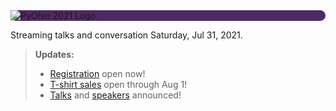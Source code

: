 <Seo title="PyOhio 2021" />

<div style="background-color: #502962; border-radius: 40px">
  <img
    alt="PyOhio 2021 Logo"
    src="../assets/pyohio-2021-logo-transparent.png"
  />
</div>

Streaming talks and conversation Saturday, Jul 31, 2021.

> **Updates:**
>
> - [Registration](https://ti.to/pyohio/pyohio-2021) open now!
> - [T-shirt sales](https://www.customink.com/fundraising/pyohio-2021) open through Aug 1!
> - [Talks](/program/talks) and [speakers](/program/speakers) announced!
